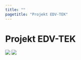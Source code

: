 ```yaml
---
title: ""
pagetitle: "Projekt EDV-TEK"
---
```


# Projekt EDV-TEK

![](assets/img/Foerderhinweis%20BMBF.jpg)
![](assets/img/Foerderhinweis%20EU_horizontal.jpg)